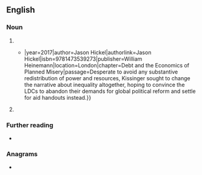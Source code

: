 ==English==

===Noun===
{{en-noun}}

# {{initialism of|en|[[least|Least]] [[developed]] [[country|countries]]}}
#* {{quote-book|en|title=The Divide{{...|: A Brief Guide to Global Inequality and its Solutions }}|year=2017|author=Jason Hickel|authorlink=Jason Hickel|isbn=9781473539273|publisher=William Heinemann|location=London|chapter=Debt and the Economics of Planned Misery|passage=Desperate to avoid any substantive redistribution of power and resources, Kissinger sought to change the narrative about inequality altogether, hoping to convince the LDCs to abandon their demands for global political reform and settle for aid handouts instead.}}
# {{initialism of|en|[[less|Less]] [[developed]] [[country]]}}

===Further reading===
* {{pedia|Least Developed Countries}}

===Anagrams===
* {{anagrams|en|a=cdl|CDL|CLD|Cld.|DCL|DLC|LCD}}
